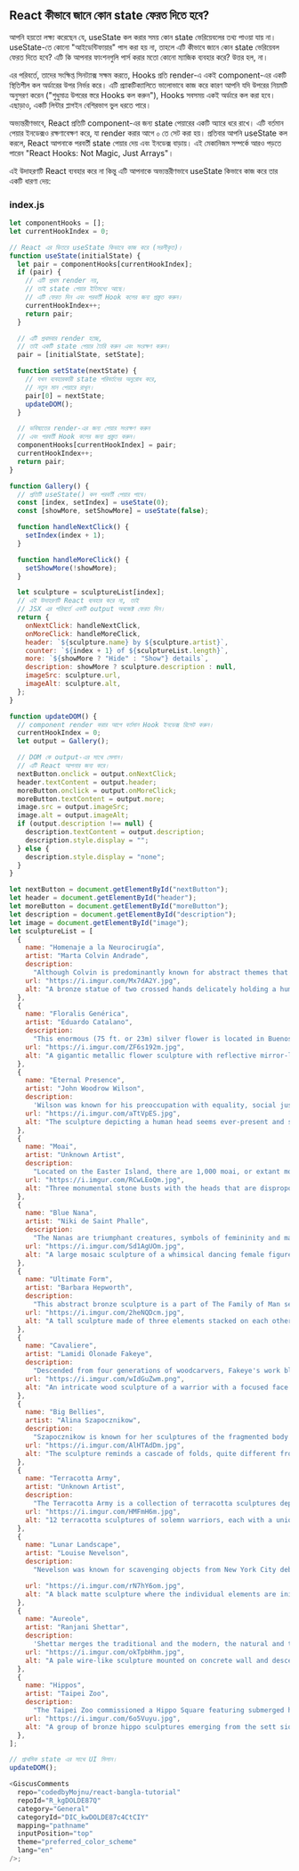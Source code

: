 ## React কীভাবে জানে কোন state ফেরত দিতে হবে?

আপনি হয়তো লক্ষ্য করেছেন যে, useState কল করার সময় কোন state ভেরিয়েবলের তথ্য পাওয়া যায় না। useState-তে কোনো "আইডেন্টিফায়ার" পাস করা হয় না, তাহলে এটি কীভাবে জানে কোন state ভেরিয়েবল ফেরত দিতে হবে? এটি কি আপনার ফাংশনগুলি পার্স করার মতো কোনো ম্যাজিক ব্যবহার করে? উত্তর হল, না।

এর পরিবর্তে, তাদের সংক্ষিপ্ত সিনট্যাক্স সক্ষম করতে, Hooks প্রতি render-এ একই component-এর একটি স্থিতিশীল কল অর্ডারের উপর নির্ভর করে। এটি প্র্যাকটিক্যালিতে ভালোভাবে কাজ করে কারণ আপনি যদি উপরের নিয়মটি অনুসরণ করেন ("শুধুমাত্র উপরের স্তরে Hooks কল করুন"), Hooks সবসময় একই অর্ডারে কল করা হবে। এছাড়াও, একটি লিন্টার প্লাগইন বেশিরভাগ ভুল ধরতে পারে।

অভ্যন্তরীণভাবে, React প্রতিটি component-এর জন্য state পেয়ারের একটি অ্যারে ধরে রাখে। এটি বর্তমান পেয়ার ইনডেক্সও রক্ষণাবেক্ষণ করে, যা render করার আগে ০ তে সেট করা হয়। প্রতিবার আপনি useState কল করলে, React আপনাকে পরবর্তী state পেয়ার দেয় এবং ইনডেক্স বাড়ায়। এই মেকানিজম সম্পর্কে আরও পড়তে পারেন "React Hooks: Not Magic, Just Arrays"।

এই উদাহরণটি React ব্যবহার করে না কিন্তু এটি আপনাকে অভ্যন্তরীণভাবে useState কিভাবে কাজ করে তার একটি ধারণা দেয়:

### index.js

```javascript
let componentHooks = [];
let currentHookIndex = 0;

// React এর ভিতরে useState কিভাবে কাজ করে (সরলীকৃত)।
function useState(initialState) {
  let pair = componentHooks[currentHookIndex];
  if (pair) {
    // এটি প্রথম render নয়,
    // তাই state পেয়ার ইতিমধ্যে আছে।
    // এটি ফেরত দিন এবং পরবর্তী Hook কলের জন্য প্রস্তুত করুন।
    currentHookIndex++;
    return pair;
  }

  // এটি প্রথমবার render হচ্ছে,
  // তাই একটি state পেয়ার তৈরি করুন এবং সংরক্ষণ করুন।
  pair = [initialState, setState];

  function setState(nextState) {
    // যখন ব্যবহারকারী state পরিবর্তনের অনুরোধ করে,
    // নতুন মান পেয়ারে রাখুন।
    pair[0] = nextState;
    updateDOM();
  }

  // ভবিষ্যতের render-এর জন্য পেয়ার সংরক্ষণ করুন
  // এবং পরবর্তী Hook কলের জন্য প্রস্তুত করুন।
  componentHooks[currentHookIndex] = pair;
  currentHookIndex++;
  return pair;
}

function Gallery() {
  // প্রতিটি useState() কল পরবর্তী পেয়ার পাবে।
  const [index, setIndex] = useState(0);
  const [showMore, setShowMore] = useState(false);

  function handleNextClick() {
    setIndex(index + 1);
  }

  function handleMoreClick() {
    setShowMore(!showMore);
  }

  let sculpture = sculptureList[index];
  // এই উদাহরণটি React ব্যবহার করে না, তাই
  // JSX এর পরিবর্তে একটি output অবজেক্ট ফেরত দিন।
  return {
    onNextClick: handleNextClick,
    onMoreClick: handleMoreClick,
    header: `${sculpture.name} by ${sculpture.artist}`,
    counter: `${index + 1} of ${sculptureList.length}`,
    more: `${showMore ? "Hide" : "Show"} details`,
    description: showMore ? sculpture.description : null,
    imageSrc: sculpture.url,
    imageAlt: sculpture.alt,
  };
}

function updateDOM() {
  // component render করার আগে বর্তমান Hook ইনডেক্স রিসেট করুন।
  currentHookIndex = 0;
  let output = Gallery();

  // DOM কে output-এর সাথে মেলান।
  // এটি React আপনার জন্য করে।
  nextButton.onclick = output.onNextClick;
  header.textContent = output.header;
  moreButton.onclick = output.onMoreClick;
  moreButton.textContent = output.more;
  image.src = output.imageSrc;
  image.alt = output.imageAlt;
  if (output.description !== null) {
    description.textContent = output.description;
    description.style.display = "";
  } else {
    description.style.display = "none";
  }
}

let nextButton = document.getElementById("nextButton");
let header = document.getElementById("header");
let moreButton = document.getElementById("moreButton");
let description = document.getElementById("description");
let image = document.getElementById("image");
let sculptureList = [
  {
    name: "Homenaje a la Neurocirugía",
    artist: "Marta Colvin Andrade",
    description:
      "Although Colvin is predominantly known for abstract themes that allude to pre-Hispanic symbols, this gigantic sculpture, an homage to neurosurgery, is one of her most recognizable public art pieces.",
    url: "https://i.imgur.com/Mx7dA2Y.jpg",
    alt: "A bronze statue of two crossed hands delicately holding a human brain in their fingertips.",
  },
  {
    name: "Floralis Genérica",
    artist: "Eduardo Catalano",
    description:
      "This enormous (75 ft. or 23m) silver flower is located in Buenos Aires. It is designed to move, closing its petals in the evening or when strong winds blow and opening them in the morning.",
    url: "https://i.imgur.com/ZF6s192m.jpg",
    alt: "A gigantic metallic flower sculpture with reflective mirror-like petals and strong stamens.",
  },
  {
    name: "Eternal Presence",
    artist: "John Woodrow Wilson",
    description:
      'Wilson was known for his preoccupation with equality, social justice, as well as the essential and spiritual qualities of humankind. This massive (7ft. or 2,13m) bronze represents what he described as "a symbolic Black presence infused with a sense of universal humanity."',
    url: "https://i.imgur.com/aTtVpES.jpg",
    alt: "The sculpture depicting a human head seems ever-present and solemn. It radiates calm and serenity.",
  },
  {
    name: "Moai",
    artist: "Unknown Artist",
    description:
      "Located on the Easter Island, there are 1,000 moai, or extant monumental statues, created by the early Rapa Nui people, which some believe represented deified ancestors.",
    url: "https://i.imgur.com/RCwLEoQm.jpg",
    alt: "Three monumental stone busts with the heads that are disproportionately large with somber faces.",
  },
  {
    name: "Blue Nana",
    artist: "Niki de Saint Phalle",
    description:
      "The Nanas are triumphant creatures, symbols of femininity and maternity. Initially, Saint Phalle used fabric and found objects for the Nanas, and later on introduced polyester to achieve a more vibrant effect.",
    url: "https://i.imgur.com/Sd1AgUOm.jpg",
    alt: "A large mosaic sculpture of a whimsical dancing female figure in a colorful costume emanating joy.",
  },
  {
    name: "Ultimate Form",
    artist: "Barbara Hepworth",
    description:
      "This abstract bronze sculpture is a part of The Family of Man series located at Yorkshire Sculpture Park. Hepworth chose not to create literal representations of the world but developed abstract forms inspired by people and landscapes.",
    url: "https://i.imgur.com/2heNQDcm.jpg",
    alt: "A tall sculpture made of three elements stacked on each other reminding of a human figure.",
  },
  {
    name: "Cavaliere",
    artist: "Lamidi Olonade Fakeye",
    description:
      "Descended from four generations of woodcarvers, Fakeye's work blended traditional and contemporary Yoruba themes.",
    url: "https://i.imgur.com/wIdGuZwm.png",
    alt: "An intricate wood sculpture of a warrior with a focused face on a horse adorned with patterns.",
  },
  {
    name: "Big Bellies",
    artist: "Alina Szapocznikow",
    description:
      "Szapocznikow is known for her sculptures of the fragmented body as a metaphor for the fragility and impermanence of youth and beauty. This sculpture depicts two very realistic large bellies stacked on top of each other, each around five feet (1,5m) tall.",
    url: "https://i.imgur.com/AlHTAdDm.jpg",
    alt: "The sculpture reminds a cascade of folds, quite different from bellies in classical sculptures.",
  },
  {
    name: "Terracotta Army",
    artist: "Unknown Artist",
    description:
      "The Terracotta Army is a collection of terracotta sculptures depicting the armies of Qin Shi Huang, the first Emperor of China. The army consisted of more than 8,000 soldiers, 130 chariots with 520 horses, and 150 cavalry horses.",
    url: "https://i.imgur.com/HMFmH6m.jpg",
    alt: "12 terracotta sculptures of solemn warriors, each with a unique facial expression and armor.",
  },
  {
    name: "Lunar Landscape",
    artist: "Louise Nevelson",
    description:
      "Nevelson was known for scavenging objects from New York City debris, which she would later assemble into monumental constructions. In this one, she used disparate parts like a bedpost, juggling pin, and seat fragment, nailing and gluing them into boxes that reflect the influence of Cubism’s geometric abstraction of space and form.",

    url: "https://i.imgur.com/rN7hY6om.jpg",
    alt: "A black matte sculpture where the individual elements are initially indistinguishable.",
  },
  {
    name: "Aureole",
    artist: "Ranjani Shettar",
    description:
      'Shettar merges the traditional and the modern, the natural and the industrial. Her art focuses on the relationship between man and nature. Her work was described as compelling both abstractly and figuratively, gravity defying, and a "fine synthesis of unlikely materials."',
    url: "https://i.imgur.com/okTpbHhm.jpg",
    alt: "A pale wire-like sculpture mounted on concrete wall and descending on the floor. It appears light.",
  },
  {
    name: "Hippos",
    artist: "Taipei Zoo",
    description:
      "The Taipei Zoo commissioned a Hippo Square featuring submerged hippos at play.",
    url: "https://i.imgur.com/6o5Vuyu.jpg",
    alt: "A group of bronze hippo sculptures emerging from the sett sidewalk as if they were swimming.",
  },
];

// প্রাথমিক state এর সাথে UI মিলান।
updateDOM();

<GiscusComments
  repo="codedbyMojnu/react-bangla-tutorial"
  repoId="R_kgDOLDE87Q"
  category="General"
  categoryId="DIC_kwDOLDE87c4CtCIY"
  mapping="pathname"
  inputPosition="top"
  theme="preferred_color_scheme"
  lang="en"
/>;
```
